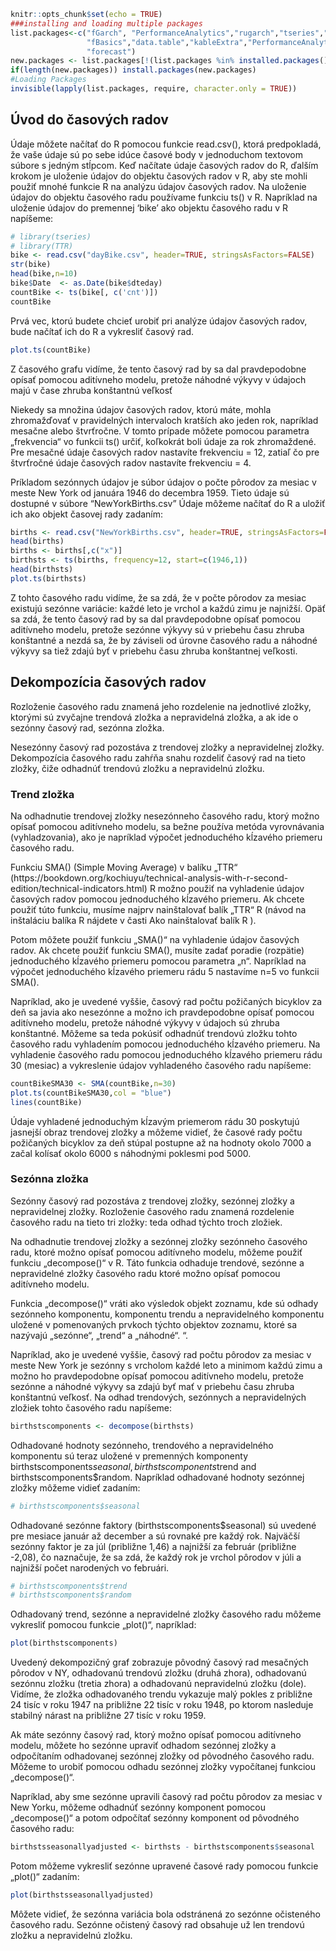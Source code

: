 

```r
knitr::opts_chunk$set(echo = TRUE)
###installing and loading multiple packages
list.packages<-c("fGarch", "PerformanceAnalytics","rugarch","tseries","xts","FinTS","TSA","quantmod",
                 "fBasics","data.table","kableExtra","PerformanceAnalytics","astsa","rugarch","TTR",
                 "forecast")
new.packages <- list.packages[!(list.packages %in% installed.packages()[,"Package"])]
if(length(new.packages)) install.packages(new.packages)
#Loading Packages
invisible(lapply(list.packages, require, character.only = TRUE))
```

## Úvod do časových radov

Údaje môžete načítať do R pomocou funkcie read.csv(), ktorá predpokladá, že vaše údaje sú po sebe idúce časové body v jednoduchom textovom súbore s jedným stĺpcom.
Keď načítate údaje časových radov do R, ďalším krokom je uloženie údajov do objektu časových radov v R, aby ste mohli použiť mnohé funkcie R na analýzu údajov časových radov. Na uloženie údajov do objektu časového radu používame funkciu ts() v R. Napríklad na uloženie údajov do premennej 'bike' ako objektu časového radu v R napíšeme:



```r
# library(tseries)
# library(TTR)
bike <- read.csv("dayBike.csv", header=TRUE, stringsAsFactors=FALSE)
str(bike)
head(bike,n=10)
bike$Date  <- as.Date(bike$dteday)
countBike <- ts(bike[, c('cnt')])
countBike
```

Prvá vec, ktorú budete chcieť urobiť pri analýze údajov časových radov, bude načítať ich do R a vykresliť časový rad. 

```r
plot.ts(countBike)
```

Z časového grafu vidíme, že tento časový rad by sa dal pravdepodobne opísať pomocou aditívneho modelu, pretože náhodné výkyvy v údajoch majú v čase zhruba konštantnú veľkosť

Niekedy sa množina údajov časových radov, ktorú máte, mohla zhromažďovať v pravidelných intervaloch kratších ako jeden rok, napríklad mesačne alebo štvrťročne. V tomto prípade môžete pomocou parametra „frekvencia“ vo funkcii ts() určiť, koľkokrát boli údaje za rok zhromaždené. Pre mesačné údaje časových radov nastavíte frekvenciu = 12, zatiaľ čo pre štvrťročné údaje časových radov nastavíte frekvenciu = 4. 

Príkladom sezónnych údajov je súbor údajov o počte pôrodov za mesiac v meste New York od januára 1946 do decembra 1959. Tieto údaje sú dostupné v súbore "NewYorkBirths.csv" Údaje môžeme načítať do R a uložiť ich ako objekt časovej rady zadaním:

```r
births <- read.csv("NewYorkBirths.csv", header=TRUE, stringsAsFactors=FALSE)
head(births)
births <- births[,c("x")]
birthsts <- ts(births, frequency=12, start=c(1946,1))
head(birthsts)
plot.ts(birthsts)
```

Z tohto časového radu vidíme, že sa zdá, že v počte pôrodov za mesiac existujú sezónne variácie: každé leto je vrchol a každú zimu je najnižší. Opäť sa zdá, že tento časový rad by sa dal pravdepodobne opísať pomocou aditívneho modelu, pretože sezónne výkyvy sú v priebehu času zhruba konštantné a nezdá sa, že by záviseli od úrovne časového radu a náhodné výkyvy sa tiež zdajú byť v priebehu času zhruba konštantnej veľkosti.

## Dekompozícia časových radov

Rozloženie časového radu znamená jeho rozdelenie na jednotlivé zložky, ktorými sú zvyčajne trendová zložka a nepravidelná zložka, a ak ide o sezónny časový rad, sezónna zložka.

Nesezónny časový rad pozostáva z trendovej zložky a nepravidelnej zložky. Dekompozícia časového radu zahŕňa snahu rozdeliť časový rad na tieto zložky, čiže odhadnúť trendovú zložku a nepravidelnú zložku.

###  Trend zložka
Na odhadnutie trendovej zložky nesezónneho časového radu, ktorý možno opísať pomocou aditívneho modelu, sa bežne používa metóda vyrovnávania (vyhladzovania), ako je napríklad výpočet jednoduchého kĺzavého priemeru časového radu.

Funkciu SMA() (Simple Moving Average) v balíku „TTR“ (https://bookdown.org/kochiuyu/technical-analysis-with-r-second-edition/technical-indicators.html) R možno použiť na vyhladenie údajov časových radov pomocou jednoduchého kĺzavého priemeru. Ak chcete použiť túto funkciu, musíme najprv nainštalovať balík „TTR“ R (návod na inštaláciu balíka R nájdete v časti Ako nainštalovať balík R ). 

Potom môžete použiť funkciu „SMA()“  na vyhladenie údajov časových radov. Ak chcete použiť funkciu SMA(), musíte zadať poradie (rozpätie) jednoduchého kĺzavého priemeru pomocou parametra „n“. Napríklad na výpočet jednoduchého kĺzavého priemeru rádu 5 nastavíme n=5 vo funkcii SMA().

Napríklad, ako je uvedené vyššie, časový rad počtu požičaných bicyklov za deň  sa javia ako nesezónne a možno ich pravdepodobne opísať pomocou aditívneho modelu, pretože náhodné výkyvy v údajoch sú zhruba konštantné. Môžeme sa teda pokúsiť odhadnúť trendovú zložku tohto časového radu vyhladením pomocou jednoduchého kĺzavého priemeru. Na vyhladenie časového radu pomocou jednoduchého kĺzavého priemeru rádu 30 (mesiac) a vykreslenie údajov vyhladeného časového radu napíšeme:

```r
countBikeSMA30 <- SMA(countBike,n=30)
plot.ts(countBikeSMA30,col = "blue")
lines(countBike)
```

Údaje vyhladené jednoduchým kĺzavým priemerom rádu 30 poskytujú jasnejší obraz trendovej zložky a môžeme vidieť, že časové rady počtu požičaných bicyklov za deň stúpal postupne až na hodnoty okolo 7000 a začal kolísať okolo 6000 s náhodnými poklesmi pod 5000.

###  Sezónna zložka

Sezónny časový rad pozostáva z trendovej zložky, sezónnej zložky a nepravidelnej zložky. Rozloženie časového radu znamená rozdelenie časového radu na tieto tri zložky: teda odhad týchto troch zložiek.

Na odhadnutie trendovej zložky a sezónnej zložky sezónneho časového radu, ktoré možno opísať pomocou aditívneho modelu, môžeme použiť funkciu „decompose()“ v R. Táto funkcia odhaduje trendové, sezónne a nepravidelné zložky časového radu ktoré možno opísať pomocou aditívneho modelu.

Funkcia „decompose()“ vráti ako výsledok objekt zoznamu, kde sú odhady sezónneho komponentu, komponentu trendu a nepravidelného komponentu uložené v pomenovaných prvkoch týchto objektov zoznamu, ktoré sa nazývajú „sezónne“, „trend“ a „náhodné“. “.

Napríklad, ako je uvedené vyššie, časový rad počtu pôrodov za mesiac v meste New York je sezónny s vrcholom každé leto a minimom každú zimu a možno ho pravdepodobne opísať pomocou aditívneho modelu, pretože sezónne a náhodné výkyvy sa zdajú byť mať v priebehu času zhruba konštantnú veľkosť.
Na odhad trendových, sezónnych a nepravidelných zložiek tohto časového radu napíšeme:

```r
birthstscomponents <- decompose(birthsts)
```

Odhadované hodnoty sezónneho, trendového a nepravidelného komponentu sú teraz uložené v premenných komponenty birthstscomponents$seasonal, birthstscomponents$trend and birthstscomponents$random. Napríklad odhadované hodnoty sezónnej zložky môžeme vidieť zadaním:

```r
# birthstscomponents$seasonal
```

Odhadované sezónne faktory (birthstscomponents$seasonal) sú uvedené pre mesiace január až december a sú rovnaké pre každý rok. Najväčší sezónny faktor je za júl (približne 1,46) a najnižší za február (približne -2,08), čo naznačuje, že sa zdá, že každý rok je vrchol pôrodov v júli a najnižší počet narodených vo februári.

```r
# birthstscomponents$trend
# birthstscomponents$random
```


Odhadovaný trend, sezónne a nepravidelné zložky časového radu môžeme vykresliť pomocou funkcie „plot()“, napríklad:

```r
plot(birthstscomponents)
```

Uvedený dekompozičný graf zobrazuje pôvodný časový rad mesačných pôrodov v NY, odhadovanú trendovú zložku (druhá zhora), odhadovanú sezónnu zložku (tretia zhora) a odhadovanú nepravidelnú zložku (dole). Vidíme, že zložka odhadovaného trendu vykazuje malý pokles z približne 24 tisíc v roku 1947 na približne 22 tisíc v roku 1948, po ktorom nasleduje stabilný nárast na približne 27 tisíc v roku 1959.

Ak máte sezónny časový rad, ktorý možno opísať pomocou aditívneho modelu, môžete ho sezónne upraviť odhadom sezónnej zložky a odpočítaním odhadovanej sezónnej zložky od pôvodného časového radu. Môžeme to urobiť pomocou odhadu sezónnej zložky vypočítanej funkciou „decompose()“.

Napríklad, aby sme sezónne upravili časový rad počtu pôrodov za mesiac v New Yorku, môžeme odhadnúť sezónny komponent pomocou „decompose()“ a potom odpočítať sezónny komponent od pôvodného časového radu:

```r
birthstsseasonallyadjusted <- birthsts - birthstscomponents$seasonal
```

Potom môžeme vykresliť sezónne upravené časové rady pomocou funkcie „plot()“ zadaním:

```r
plot(birthstsseasonallyadjusted)
```


Môžete vidieť, že sezónna variácia bola odstránená zo sezónne očisteného časového radu. Sezónne očistený časový rad obsahuje už len trendovú zložku a nepravidelnú zložku.


